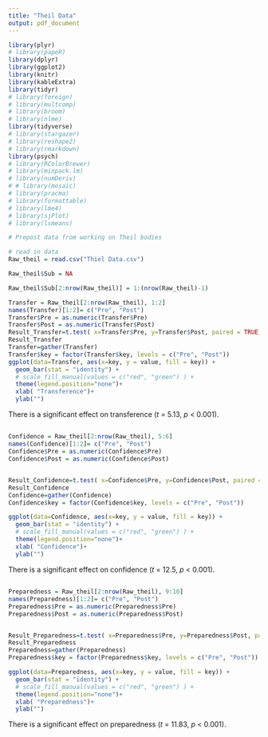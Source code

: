 ```yaml
---
title: "Theil Data"
output: pdf_document
---
```

```r
library(plyr)
# library(papeR)
library(dplyr)
library(ggplot2)
library(knitr)
library(kableExtra)
library(tidyr)
# library(foreign)
# library(multcomp)
# library(broom)
# library(nlme)
library(tidyverse)
# library(stargazer)
# library(reshape2)
# library(rmarkdown)
library(psych)
# library(RColorBrewer)
# library(minpack.lm)
# library(numDeriv)
# # library(mosaic)
# library(pracma)
# library(formattable)
# library(lme4)
# library(sjPlot)
# library(lsmeans)

```


```r
# Prepost data from working on Theil bodies

# read in data
Raw_theil = read.csv("Thiel Data.csv")

Raw_theil$Sub = NA

Raw_theil$Sub[2:nrow(Raw_theil)] = 1:(nrow(Raw_theil)-1)
```



```r
Transfer = Raw_theil[2:nrow(Raw_theil), 1:2]
names(Transfer)[1:2]= c("Pre", "Post")
Transfer$Pre = as.numeric(Transfer$Pre)
Transfer$Post = as.numeric(Transfer$Post)
Result_Transfer=t.test( x=Transfer$Pre, y=Transfer$Post, paired = TRUE)
Result_Transfer
Transfer=gather(Transfer)
Transfer$key = factor(Transfer$key, levels = c("Pre", "Post"))
ggplot(data=Transfer, aes(x=key, y = value, fill = key)) +
  geom_bar(stat = "identity") +
  # scale_fill_manual(values = c("red", "green") ) +
  theme(legend.position="none")+
  xlab( "Transference")+
  ylab("")
```

There is a significant effect on transference (*t* = 5.13, *p* < 0.001). 

## 
```r
Confidence = Raw_theil[2:nrow(Raw_theil), 5:6]
names(Confidence)[1:2]= c("Pre", "Post")
Confidence$Pre = as.numeric(Confidence$Pre)
Confidence$Post = as.numeric(Confidence$Post)


Result_Confidence=t.test( x=Confidence$Pre, y=Confidence$Post, paired = TRUE)
Result_Confidence
Confidence=gather(Confidence)
Confidence$key = factor(Confidence$key, levels = c("Pre", "Post"))

ggplot(data=Confidence, aes(x=key, y = value, fill = key)) +
  geom_bar(stat = "identity") +
  # scale_fill_manual(values = c("red", "green") ) +
  theme(legend.position="none")+
  xlab( "Confidence")+
  ylab("")
```


There is a significant effect on confidence (*t* = 12.5, *p* < 0.001). 

## 
```r
Preparedness = Raw_theil[2:nrow(Raw_theil), 9:10]
names(Preparedness)[1:2]= c("Pre", "Post")
Preparedness$Pre = as.numeric(Preparedness$Pre)
Preparedness$Post = as.numeric(Preparedness$Post)


Result_Preparedness=t.test( x=Preparedness$Pre, y=Preparedness$Post, paired = TRUE)
Result_Preparedness
Preparedness=gather(Preparedness)
Preparedness$key = factor(Preparedness$key, levels = c("Pre", "Post"))

ggplot(data=Preparedness, aes(x=key, y = value, fill = key)) +
  geom_bar(stat = "identity") +
  # scale_fill_manual(values = c("red", "green") ) +
  theme(legend.position="none")+
  xlab( "Preparedness")+
  ylab("")
```

There is a significant effect on preparedness (*t* = 11.83, *p* < 0.001).

